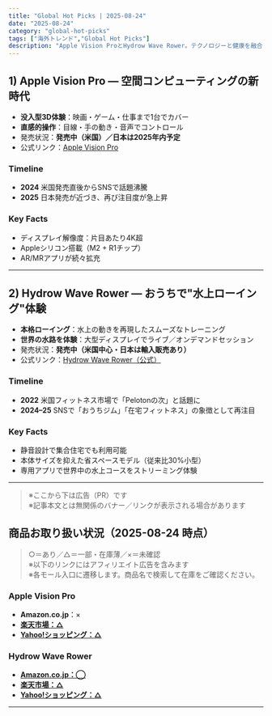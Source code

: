 ```yaml
---
title: "Global Hot Picks | 2025-08-24"
date: "2025-08-24"
category: "global-hot-picks"
tags: ["海外トレンド","Global Hot Picks"]
description: "Apple Vision ProとHydrow Wave Rower。テクノロジーと健康を融合させた注目の2選を紹介。"
---
```


## 1) Apple Vision Pro — 空間コンピューティングの新時代
- **没入型3D体験**：映画・ゲーム・仕事まで1台でカバー  
- **直感的操作**：目線・手の動き・音声でコントロール  
- 発売状況：**発売中（米国）／日本は2025年内予定**  
- 公式リンク：[Apple Vision Pro](https://www.apple.com/apple-vision-pro/)  
 

### Timeline
- **2024** 米国発売直後からSNSで話題沸騰  
- **2025** 日本発売が近づき、再び注目度が急上昇  

### Key Facts
- ディスプレイ解像度：片目あたり4K超  
- Appleシリコン搭載（M2 + R1チップ）  
- AR/MRアプリが続々拡充  

---

## 2) Hydrow Wave Rower — おうちで"水上ローイング"体験
- **本格ローイング**：水上の動きを再現したスムーズなトレーニング  
- **世界の水路を体験**：大型ディスプレイでライブ／オンデマンドセッション  
- 発売状況：**発売中（米国中心・日本は輸入販売あり）**  
- 公式リンク：[Hydrow Wave Rower（公式）](https://hydrow.com/products/rowers/hydrow-wave/)  
 

### Timeline
- **2022** 米国フィットネス市場で「Pelotonの次」と話題に  
- **2024–25** SNSで「おうちジム」「在宅フィットネス」の象徴として再注目  

### Key Facts
- 静音設計で集合住宅でも利用可能  
- 本体サイズを抑えた省スペースモデル（従来比30%小型）  
- 専用アプリで世界中の水上コースをストリーミング体験  

---

> ※ここから下は広告（PR）です  
> ※記事本文とは無関係のバナー／リンクが表示される場合があります  

## 商品お取り扱い状況（2025-08-24 時点）

> ○＝あり／△＝一部・在庫薄／×＝未確認  
> ※以下のリンクにはアフィリエイト広告を含みます  
> ※各モール入口に遷移します。商品名で検索して在庫をご確認ください。

### Apple Vision Pro
- **Amazon.co.jp**：×  
- [**楽天市場：△**](https://af.moshimo.com/af/c/click?a_id=5122395&p_id=54&pc_id=54&pl_id=621)  
- [**Yahoo!ショッピング：△**](https://ck.jp.ap.valuecommerce.com/servlet/referral?sid=3751180&pid=892011142)

### Hydrow Wave Rower
- [**Amazon.co.jp：◯**](https://af.moshimo.com/af/c/click?a_id=5122703&p_id=170&pc_id=185&pl_id=4062)  
- [**楽天市場：△**](https://af.moshimo.com/af/c/click?a_id=5122395&p_id=54&pc_id=54&pl_id=621)  
- [**Yahoo!ショッピング：△**](https://ck.jp.ap.valuecommerce.com/servlet/referral?sid=3751180&pid=892011142)

---
